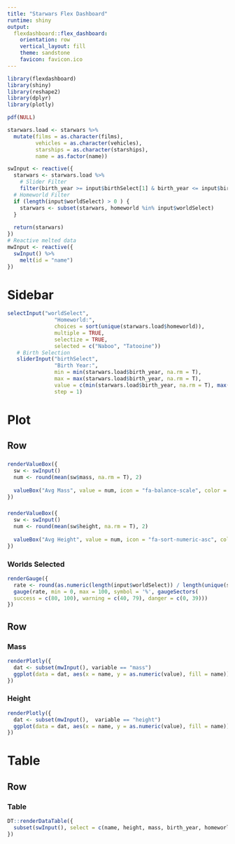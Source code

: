 ```yaml
---
title: "Starwars Flex Dashboard"
runtime: shiny
output: 
  flexdashboard::flex_dashboard:
    orientation: row
    vertical_layout: fill
    theme: sandstone
    favicon: favicon.ico
---
```


```r
library(flexdashboard)
library(shiny)
library(reshape2)
library(dplyr)
library(plotly)

pdf(NULL)

starwars.load <- starwars %>%
  mutate(films = as.character(films),
         vehicles = as.character(vehicles),
         starships = as.character(starships),
         name = as.factor(name))

swInput <- reactive({
  starwars <- starwars.load %>%
    # Slider Filter
    filter(birth_year >= input$birthSelect[1] & birth_year <= input$birthSelect[2])
  # Homeworld Filter
  if (length(input$worldSelect) > 0 ) {
    starwars <- subset(starwars, homeworld %in% input$worldSelect)
  }
  
  return(starwars)
})
# Reactive melted data
mwInput <- reactive({
  swInput() %>%
    melt(id = "name")
})
```

Sidebar {.sidebar}
=====================================

```r
selectInput("worldSelect",
               "Homeworld:",
               choices = sort(unique(starwars.load$homeworld)),
               multiple = TRUE,
               selectize = TRUE,
               selected = c("Naboo", "Tatooine"))
   # Birth Selection
   sliderInput("birthSelect",
               "Birth Year:",
               min = min(starwars.load$birth_year, na.rm = T),
               max = max(starwars.load$birth_year, na.rm = T),
               value = c(min(starwars.load$birth_year, na.rm = T), max(starwars.load$birth_year, na.rm = T)),
               step = 1)
```

Plot
=====================================

Row 
-------------------------------------

###

```r
renderValueBox({
  sw <- swInput()
  num <- round(mean(sw$mass, na.rm = T), 2)
  
  valueBox("Avg Mass", value = num, icon = "fa-balance-scale", color = "purple")
})
```

###

```r
renderValueBox({
  sw <- swInput()
  num <- round(mean(sw$height, na.rm = T), 2)
  
  valueBox("Avg Height", value = num, icon = "fa-sort-numeric-asc", color = "green")
})
```

### Worlds Selected

```r
renderGauge({
  rate <- round(as.numeric(length(input$worldSelect)) / length(unique(starwars.load$homeworld)) * 100, 1)
  gauge(rate, min = 0, max = 100, symbol = '%', gaugeSectors(
  success = c(80, 100), warning = c(40, 79), danger = c(0, 39)))
})
```

Row {.tabset .tabset-fade}
-------------------------------------

### Mass

```r
renderPlotly({
  dat <- subset(mwInput(), variable == "mass")
  ggplot(data = dat, aes(x = name, y = as.numeric(value), fill = name)) + geom_bar(stat = "identity")
})
```

### Height

```r
renderPlotly({
  dat <- subset(mwInput(),  variable == "height")
  ggplot(data = dat, aes(x = name, y = as.numeric(value), fill = name)) + geom_bar(stat = "identity")
})
```

Table
=====================================

Row 
-------------------------------------

### Table 

```r
DT::renderDataTable({
  subset(swInput(), select = c(name, height, mass, birth_year, homeworld, species))
})
```